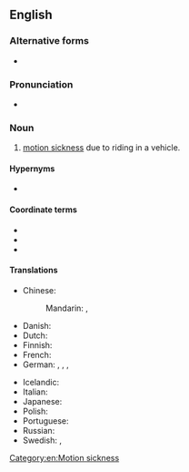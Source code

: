 {{also|car sickness}}
==English==

===Alternative forms===
* {{l|en|car sickness}}

===Pronunciation===
* {{a|UK}} {{IPA|/ˈkɑː(ɹ)ˌsɪk.nəs/|lang=en}}

===Noun===
{{en-noun|-}}

# [[motion sickness]] due to riding in a vehicle.

====Hypernyms====
* {{l|en|motion sickness}}

====Coordinate terms====
* {{l|en|airsickness}}
* {{l|en|seasickness}}
* {{l|en|trainsickness}}

====Translations====
{{trans-top|motion sickness due to riding in a vehicle}}
* Chinese:
*: Mandarin: {{t+|cmn|暈車|sc=Hani}}, {{t+|cmn|晕车|tr=yūnchē|sc=Hani}}
* Danish: {{t|da|køresyge}}
* Dutch: {{t|nl|wagenziekte|f}}
* Finnish: {{t|fi|matkapahoinvointi}}
* French: {{t+|fr|mal de la route|m}}
* German: {{t|de|Reisekrankheit|f}}, {{t|de|Autokrankheit|f}}, {{t|de|Übelkeit beim Autofahren|f}}, {{t|de|Übelkeit vom Autofahren|f}}
{{trans-mid}}
* Icelandic: {{t|is|bílveiki|f}}
* Italian: {{t|it|mal d'auto|m}}
* Japanese: {{t|ja|車酔い|tr=くるまよい, kurumayoi}}
* Polish: {{t+|pl|choroba lokomocyjna|f}}
* Portuguese: {{t|pt|enjoo de viagem|m}}
* Russian: {{t|ru|[[тошнота́]] от [[поездка|пое́здки]] в [[автотранспорт|автотра́нспорте]]|f}}
* Swedish: {{t|sv|åksjuka}}, {{t|sv|rörelsesjuka}}
{{trans-bottom}}

[[Category:en:Motion sickness]]